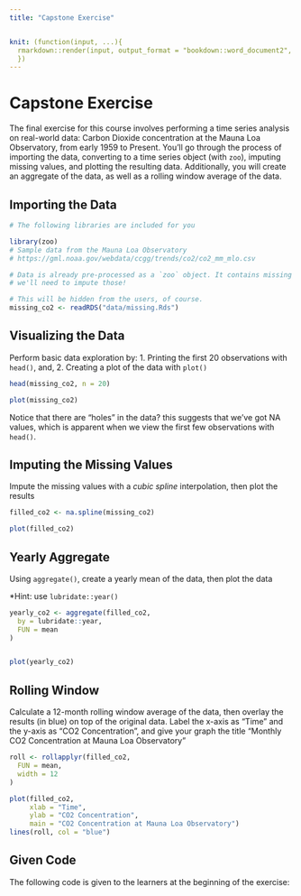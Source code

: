 ```yaml
---
title: "Capstone Exercise"


knit: (function(input, ...){
  rmarkdown::render(input, output_format = "bookdown::word_document2", output_options = list(number_sections = FALSE))
  })
---
```



# Capstone Exercise

The final exercise for this course involves performing a time series analysis on real-world data: Carbon Dioxide concentration at the Mauna Loa Observatory, from early 1959 to Present. You'll go through the process of importing the data, converting to a time series object (with `zoo`), imputing missing values, and plotting the resulting data. Additionally, you will create an aggregate of the data, as well as a rolling window average of the data. 

## Importing the Data

```r
# The following libraries are included for you

library(zoo)
# Sample data from the Mauna Loa Observatory
# https://gml.noaa.gov/webdata/ccgg/trends/co2/co2_mm_mlo.csv

# Data is already pre-processed as a `zoo` object. It contains missing values, so
# we'll need to impute those!

# This will be hidden from the users, of course.
missing_co2 <- readRDS("data/missing.Rds")
```



## Visualizing the Data

Perform basic data exploration by:
  1. Printing the first 20 observations with `head()`, and,
  2. Creating a plot of the data with `plot()`
  
```r
head(missing_co2, n = 20)
```

```r
plot(missing_co2)
```

Notice that there are "holes" in the data? this suggests that we've got NA values, which is apparent when we view the first few observations with `head()`.

## Imputing the Missing Values

Impute the missing values with a *cubic spline* interpolation, then plot the results

```r
filled_co2 <- na.spline(missing_co2)
```

```r
plot(filled_co2)
```

## Yearly Aggregate

Using `aggregate()`, create a yearly mean of the data, then plot the data

*Hint: use `lubridate::year()`

```r
yearly_co2 <- aggregate(filled_co2,
  by = lubridate::year,
  FUN = mean
)


plot(yearly_co2)
```

## Rolling Window

Calculate a 12-month rolling window average of the data, then overlay the results (in blue) on top of the original data. Label the x-axis as "Time" and the y-axis as "CO2 Concentration", and give your graph the title "Monthly CO2 Concentration at Mauna Loa Observatory"

```r
roll <- rollapplyr(filled_co2,
  FUN = mean,
  width = 12
)

plot(filled_co2,
     xlab = "Time",
     ylab = "CO2 Concentration",
     main = "CO2 Concentration at Mauna Loa Observatory")
lines(roll, col = "blue")
```

## Given Code

The following code is given to the learners at the beginning of the exercise:

```r

```

